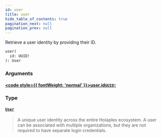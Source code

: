 ```yaml
---
id: user
title: user
hide_table_of_contents: true
pagination_next: null
pagination_prev: null
---
```








Retrieve a user identity by providing their ID.

```graphql
user(
  id: UUID!
): User
```


### Arguments

#### [<code style={{ fontWeight: 'normal' }}>user.<b>id</b></code>](#)<Bullet />[`UUID!`](/api/scalars/uuid) <Badge class="secondary" text="non-null"/> <Badge class="secondary" text="scalar"/>
> 
> 

### Type

#### [`User`](/api/objects/user) <Badge class="secondary" text="object"/>
> A unique user identity across the entire Holaplex ecosystem. A user can be associated with multiple organizations, but they are not required to have separate login credentials.
> 





